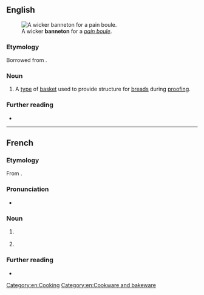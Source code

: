==English==
[[File:M0354_57-6-107_1.jpg|thumb|A wicker '''banneton''' for a ''[[w:Boule_(bread)|pain boule]]''.]]

===Etymology===
Borrowed from {{bor|en|fr|banneton}}.

===Noun===
{{en-noun}}

# A [[type]] of [[basket]] used to provide structure for [[bread]]s during [[proofing]].
#: {{syn|en|brotform|proofing basket}}

===Further reading===
* {{pedia|proofing (baking technique)}}

[[Category:en:Cooking]]
[[Category:en:Cookware and bakeware]]

----

==French==

===Etymology===
From {{m|fr|banne||wicker basket}}.

===Pronunciation===
* {{fr-IPA}}

===Noun===
{{fr-noun|m}}

# {{lb|fr|fishing}} {{l|en|keepnet}}
# {{lb|fr|baking}} {{l|en|banneton}} {{gloss|basket used to provide structure for breads during proofing}}

===Further reading===
* {{R:TLFi}}